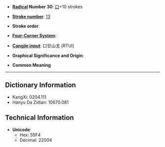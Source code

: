 * '''[[Wiktionary:Chinese radical index| Radical]] Number 30''': [[Wiktionary:Chinese radical index 口|口]]+10 strokes

* '''[[Wiktionary:Chinese total strokes index|Stroke number]]''': [[Wiktionary:Chinese total strokes index 13|13]]

* '''Stroke order''': 

* '''[[Wiktionary:Chinese four corner index|Four-Corner System]]''': 

* '''[[Wiktionary:Chinese Cangjie index|Cangjie input]]''': 口廿山戈 (RTUI)

* '''Graphical Significance and Origin''': 

* '''Common Meaning'''

----

== Dictionary Information ==

* KangXi: 0204.111
* Hanyu Da Zidian: 10670.081

== Technical Information ==

* '''Unicode''':
** Hex: 55F4
** Decimal: 22004